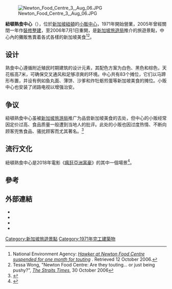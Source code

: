 {{Expand language|1=en|time=2020-07-30T11:56:02+00:00}}
[[File:Newton_Food_Centre_3,_Aug_06.JPG|thumb]]

'''紐頓熟食中心'''（{{lang-en|''Newton Food Centre''}}），位於[[新加坡|新加坡]][[紐頓|紐頓]]的[[小販中心|小販中心]]，1971年開始營業，2005年曾經關閉一年作[[裝修|裝修]][[整建|整建]]，至2006年7月1日重開，是[[新加坡旅遊局|新加坡旅遊局]]推介的旅遊景點，中心內的攤販售賣着各式各樣的新加坡美食<ref name="nea2004">National Environment Agency: ''[http://app.nea.gov.sg/cms/htdocs/article.asp?pid=2305 Hawker at Newton Food Centre suspended for one month for touting] {{Webarchive|url=https://web.archive.org/web/20061006130958/http://app.nea.gov.sg/cms/htdocs/article.asp?pid=2305 |date=2006-10-06 }}''. Retrieved 12 October 2006.</ref><ref name="st2006">Tessa Wong, "Newton Food Centre: Are they touting... or just being pushy?", ''[[The_Straits_Times|The Straits Times]]'', 30 October 2006</ref>。

== 设计 ==
熟食中心遵循附近殖民时期建筑的设计元素，其配色方案为白色、黑色和棕色，天花板高7米，可确保交叉通风和足够凉爽的环境。中心共有83个摊位，它们以马蹄形布置，并设有例如鱼丸面、薄饼、沙爹和炸牡蛎煎蛋等新加坡美食的摊位。小贩中心也安装了闭路电视以增强治安。

== 争议 ==
紐頓熟食中心虽被[[新加坡旅游局|新加坡旅游局]]推广为品尝新加坡美食的去处，但中心的小贩经常因定价过高、食品质量一般遭到当地人的批评。此处的小贩也因过度热情、不断向顾客兜售食品、骚扰顾客而尤其著名。<ref>{{cite web |title=Hawker at Newton Food Centre suspended for one month for touting |url=https://web.archive.org/web/20061006130958/http://app.nea.gov.sg/cms/htdocs/article.asp?pid=2305 |website=National Environmental Agency 新加坡国家环境局 |publisher=新加坡国家环境局 |accessdate=2006年10月12日}}</ref>

== 流行文化 ==
紐頓熟食中心是2018年電影《[[瘋狂亞洲富豪|瘋狂亞洲富豪]]》的其中一個場景<ref>{{Cite news|url=https://www.bustle.com/p/13-crazy-rich-asians-singapore-filming-locations-that-you-can-actually-visit-in-real-life-10137339|title=These Are The Places From 'Crazy Rich Asians' You Can Actually Visit In Real Life|last=Booth|first=Jessica|work=Bustle|access-date=2018-08-18|language=en|archive-date=2018-08-18|archive-url=https://web.archive.org/web/20180818214513/https://www.bustle.com/p/13-crazy-rich-asians-singapore-filming-locations-that-you-can-actually-visit-in-real-life-10137339|dead-url=no}}</ref>。

== 參考 ==
{{reflist}}

== 外部連結 ==
* {{cite web
| url = http://www.economist.com/cities/displayobject.cfm?obj_id=662898
| title = Newton Food Centre
| accessdate = 2006-09-19
| publisher = The Economist
}}
*{{cite web
 |url         = http://app.nea.gov.sg/cms/htdocs/article.asp?pid=2595
 |title       = Newton Food Centre closes For Makeover, Re-opens Next Year
 |accessdate  = 2006-09-19
 |date        = 2005-09-21
 |publisher   = National Environment Agency
 |archiveurl  = https://web.archive.org/web/20061006123511/http://app.nea.gov.sg/cms/htdocs/article.asp?pid=2595
 |archivedate = 2006-10-06
}}
*{{cite web
| url = http://www.visitsingapore.com/publish/stbportal/en/home/about_singapore/ezine_home/Sept06/new_in_town/Newton_Food_Centre.html
| title = Newton Food Centre
| accessdate = 2007-09-14
| publisher = Uniquely Singapore
}}
*{{cite web
 |url        = http://sg.news.yahoo.com/cna/20090318/tap-207-newton-hawker-stall-suspended-ov-231650b.html
 |title      = NEA suspends Newton hawker stall’s licence for overcharging tourist
 |accessdate = 2009-03-23
 |publisher  = Channel News Asia
}}{{dead link|date=October 2017 |bot=InternetArchiveBot |fix-attempted=yes }}

{{Library resources box
 |onlinebooks=no
 |by=no
 }}
{{Commons category|Newton Food Centre}}

{{Coord|1|18|43|N|103|50|22|E|type:landmark_region:SG|display=title}}

[[Category:新加坡旅遊景點|Category:新加坡旅遊景點]]
[[Category:1971年完工建築物|Category:1971年完工建築物]]